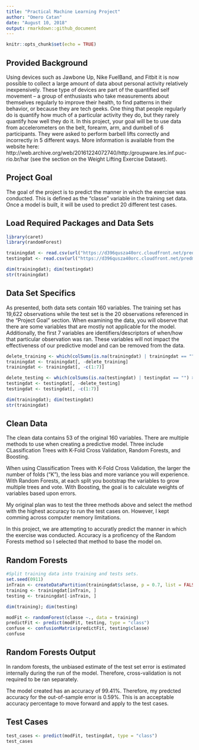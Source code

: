 ```yaml
---
title: "Practical Machine Learning Project"
author: "Omero Catan"
date: "August 10, 2018"
output: rmarkdown::github_document
---
```


```r
knitr::opts_chunk$set(echo = TRUE)
```

## Provided Background

Using devices such as Jawbone Up, Nike FuelBand, and Fitbit it is now possible to collect a large amount of data about personal activity relatively inexpensively. These type of devices are part of the quantified self movement – a group of enthusiasts who take measurements about themselves regularly to improve their health, to find patterns in their behavior, or because they are tech geeks. One thing that people regularly do is quantify how much of a particular activity they do, but they rarely quantify how well they do it. In this project, your goal will be to use data from accelerometers on the belt, forearm, arm, and dumbell of 6 participants. They were asked to perform barbell lifts correctly and incorrectly in 5 different ways. More information is available from the website here: http://web.archive.org/web/20161224072740/http:/groupware.les.inf.puc-rio.br/har (see the section on the Weight Lifting Exercise Dataset).

## Project Goal

The goal of the project is to predict the manner in which the exercise was conducted. This is defined as the "classe" variable in the training set data. Once a model is built, it will be used to predict 20 different test cases.

## Load Required Packages and Data Sets
```r
library(caret)
library(randomForest)

trainingdat <- read.csv(url("https://d396qusza40orc.cloudfront.net/predmachlearn/pml-training.csv"))
testingdat <- read.csv(url("https://d396qusza40orc.cloudfront.net/predmachlearn/pml-testing.csv"))

dim(trainingdat); dim(testingdat)
str(trainingdat)
```

## Data Set Specifics

As presented, both data sets contain 160 variables. The training set has 19,622 observations while the test set is the 20 observations referenced in the "Project Goal" section. When examining the data, you will observe that there are some variables that are mostly not applicable for the model. Additionally, the first 7 variables are identifiers/descriptors of when/how that particular observation was ran. These variables will not impact the effectiveness of our predictive model and can be removed from the data.

```r
delete_training <- which(colSums(is.na(trainingdat) | trainingdat == "") > 0.75 * dim(trainingdat)[1])
trainingdat <- trainingdat[, -delete_training]
trainingdat <- trainingdat[, -c(1:7)]

delete_testing <- which(colSums(is.na(testingdat) | testingdat == "") > 0.75 * dim(testingdat)[1])
testingdat <- testingdat[, -delete_testing]
testingdat <- testingdat[, -c(1:7)]

dim(trainingdat); dim(testingdat)
str(trainingdat)
```

## Clean Data

The clean data contains 53 of the original 160 variables. There are multiple methods to use when creating a predictive model. Three include CLassification Trees with K-Fold Cross Validation, Random Forests, and Boosting.

When using Classification Trees with K-Fold Cross Validation, the larger the number of folds ("K"), the less bias and more variance you will experience. With Random Forests, at each split you bootstrap the variables to grow multiple trees and vote. With Boosting, the goal is to calculate weights of variables based upon errors.

My original plan was to test the three methods above and select the method with the highest accuracy to run the test cases on. However, I kept comming across computer memory limitations.

In this project, we are attempting to accuratly predict the manner in which the exercise was conducted. Accuracy is a proficency of the Random Forests method so I selected that method to base the model on.

## Random Forests
```r
#Split training data into training and tests sets.
set.seed(0911)
inTrain <- createDataPartition(trainingdat$classe, p = 0.7, list = FALSE)
training <- trainingdat[inTrain, ]
testing <- trainingdat[-inTrain, ]

dim(training); dim(testing)

modFit <- randomForest(classe ~., data = training)
predictFit <- predict(modFit, testing, type = "class")
confuse <- confusionMatrix(predictFit, testing$classe)
confuse
```

## Random Forests Output

In random forests, the unbiased estimate of the test set error is estimated internally during the run of the model. Therefore, cross-validation is not required to be ran separately.

The model created has an accuracy of 99.41%. Therefore, my predcted accuracy for the out-of-sample error is 0.59%. This is an acceptable accuracy percentage to move forward and apply to the test cases.

## Test Cases
```r
test_cases <- predict(modFit, testingdat, type = "class")
test_cases
```